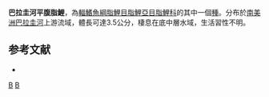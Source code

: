 {{Speciesbox 
| taxon = Phenacogaster tegatus
| status = NE
| status_system = IUCN3.1
| authority =  [[Ahl|Ahl]], 1911
| synonyms = *''Vesicatrus tegatus''<br /><small>Eigenmann, 1911</small>
}}
'''巴拉圭河平腹脂鯉'''，為[[輻鰭魚綱|輻鰭魚綱]][[脂鯉目|脂鯉目]][[脂鯉亞目|脂鯉亞目]][[脂鯉科|脂鯉科]]的其中一個[[種|種]]。分布於[[南美洲|南美洲]][[巴拉圭河|巴拉圭河]]上游流域，體長可達3.5公分，棲息在底中層水域，生活習性不明。

==参考文献==
{{refbegin}}
*{{FishBase_species|genus=Phenacogaster|species=tegatus|year=2014|month=1}}
{{refend}}

{{Taxonbar|from=Q6416980}}

[[Category:平腹脂鯉屬|B]]
[[Category:1911年描述的鱼类|B]]


{{魚類小作品}}